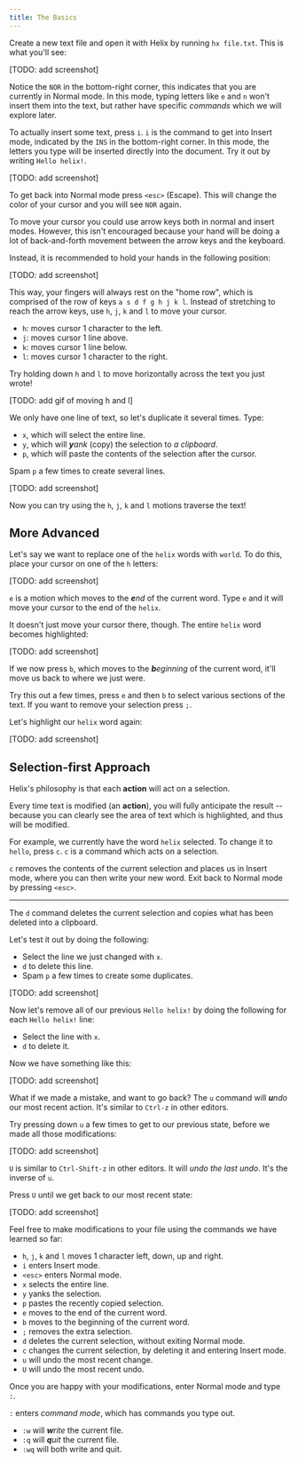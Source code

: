 ```yaml
---
title: The Basics
---
```


Create a new text file and open it with Helix by running `hx file.txt`. This is what you'll see:

[TODO: add screenshot]

Notice the `NOR` in the bottom-right corner, this indicates that you are currently in Normal mode. In this mode, typing letters like `e` and `n` won't insert them into the text, but rather have specific _commands_ which we will explore later.

To actually insert some text, press `i`. `i` is the command to get into Insert mode, indicated by the `INS` in the bottom-right corner. In this mode, the letters you type will be inserted directly into the document. Try it out by writing `Hello helix!`.

[TODO: add screenshot]

To get back into Normal mode press `<esc>` (Escape). This will change the color of your cursor and you will see `NOR` again.

To move your cursor you could use arrow keys both in normal and insert modes. However, this isn't encouraged because your hand will be doing a lot of back-and-forth movement between the arrow keys and the keyboard.

Instead, it is recommended to hold your hands in the following position:

[TODO: add screenshot]

This way, your fingers will always rest on the "home row", which is comprised of the row of keys `a s d f g h j k l`. Instead of stretching to reach the arrow keys, use `h`, `j`, `k` and `l` to move your cursor.

- `h`: moves cursor 1 character to the left.
- `j`: moves cursor 1 line above.
- `k`: moves cursor 1 line below.
- `l`: moves cursor 1 character to the right.

Try holding down `h` and `l` to move horizontally across the text you just wrote!

[TODO: add gif of moving h and l]

We only have one line of text, so let's duplicate it several times. Type:

- `x`, which will select the entire line.
- `y`, which will _**y**ank_ (copy) the selection to _a clipboard_.
- `p`, which will paste the contents of the selection after the cursor.

Spam `p` a few times to create several lines.

[TODO: add screenshot]

Now you can try using the `h`, `j`, `k` and `l` motions traverse the text!

## More Advanced

Let's say we want to replace one of the `helix` words with `world`. To do this, place your cursor on one of the `h` letters:

[TODO: add screenshot]

`e` is a motion which moves to the _**e**nd_ of the current word. Type `e` and it will move your cursor to the end of the `helix`.

It doesn't just move your cursor there, though. The entire `helix` word becomes highlighted:

[TODO: add screenshot]

If we now press `b`, which moves to the _**b**eginning_ of the current word, it'll move us back to where we just were.

Try this out a few times, press `e` and then `b` to select various sections of the text. If you want to remove your selection press `;`.

Let's highlight our `helix` word again:

[TODO: add screenshot]

## Selection-first Approach

Helix's philosophy is that each **action** will act on a selection.

Every time text is modified (an **action**), you will fully anticipate the result -- because you can clearly see the area of text which is highlighted, and thus will be modified.

For example, we currently have the word `helix` selected. To change it to `hello`, press `c`. `c` is a command which acts on a selection.

`c` removes the contents of the current selection and places us in Insert mode, where you can then write your new word. Exit back to Normal mode by pressing `<esc>`.

---

The `d` command deletes the current selection and copies what has been deleted into a clipboard.

Let's test it out by doing the following:

- Select the line we just changed with `x`.
- `d` to delete this line.
- Spam `p` a few times to create some duplicates.

[TODO: add screenshot]

Now let's remove all of our previous `Hello helix!` by doing the following for each `Hello helix!` line:

- Select the line with `x`.
- `d` to delete it.

Now we have something like this:

[TODO: add screenshot]

What if we made a mistake, and want to go back? The `u` command will _**u**ndo_ our most recent action. It's similar to `Ctrl-z` in other editors.

Try pressing down `u` a few times to get to our previous state, before we made all those modifications:

[TODO: add screenshot]

`U` is similar to `Ctrl-Shift-z` in other editors. It will _undo the last undo_. It's the inverse of `u`.

Press `U` until we get back to our most recent state:

[TODO: add screenshot]

Feel free to make modifications to your file using the commands we have learned so far:

- `h`, `j`, `k` and `l` moves 1 character left, down, up and right.
- `i` enters Insert mode.
- `<esc>` enters Normal mode.
- `x` selects the entire line.
- `y` yanks the selection.
- `p` pastes the recently copied selection.
- `e` moves to the end of the current word.
- `b` moves to the beginning of the current word.
- `;` removes the extra selection.
- `d` deletes the current selection, without exiting Normal mode.
- `c` changes the current selection, by deleting it and entering Insert mode.
- `u` will undo the most recent change.
- `U` will undo the most recent undo.

Once you are happy with your modifications, enter Normal mode and type `:`.

`:` enters _command mode_, which has commands you type out.

- `:w` will _**w**rite_ the current file.
- `:q` will _**q**uit_ the current file.
- `:wq` will both write and quit.
